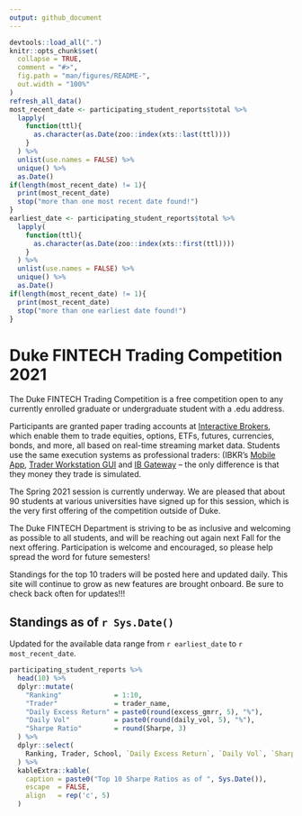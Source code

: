 ```yaml
---
output: github_document
---
```


<!-- README.md is generated from README.Rmd. Please edit that file -->

```r
devtools::load_all(".")
knitr::opts_chunk$set(
  collapse = TRUE,
  comment = "#>",
  fig.path = "man/figures/README-",
  out.width = "100%"
)
refresh_all_data()
most_recent_date <- participating_student_reports$total %>%
  lapply(
    function(ttl){
      as.character(as.Date(zoo::index(xts::last(ttl))))
    }
  ) %>%
  unlist(use.names = FALSE) %>%
  unique() %>%
  as.Date()
if(length(most_recent_date) != 1){
  print(most_recent_date)
  stop("more than one most recent date found!")
}
earliest_date <- participating_student_reports$total %>%
  lapply(
    function(ttl){
      as.character(as.Date(zoo::index(xts::first(ttl))))
    }
  ) %>%
  unlist(use.names = FALSE) %>%
  unique() %>%
  as.Date()
if(length(most_recent_date) != 1){
  print(most_recent_date)
  stop("more than one earliest date found!")
}
```

# Duke FINTECH Trading Competition 2021
The Duke FINTECH Trading Competition is a free competition open to any currently enrolled graduate or undergraduate student with a .edu address.

Participants are granted paper trading accounts at [Interactive
Brokers](https://www.interactivebrokers.com/en/index.php?f=1338&gclid=CjwKCAjw6fCCBhBNEiwAem5SO84OkMDwq8mlx6lCjOmAmCNDUaLbhxtQuFSUlozy6iLEZtmsve2w-hoCQ9sQAvD_BwE),
which enable them to trade equities, options, ETFs, futures, currencies, bonds,
and more, all based on real-time streaming market data. Students use the same
execution systems as professional traders: (IBKR's [Mobile
App](https://www.interactivebrokers.com/en/index.php?f=1300), [Trader
Workstation GUI](https://www.interactivebrokers.com/en/index.php?f=16040) and
[IB Gateway](https://www.interactivebrokers.com/en/index.php?f=16457) -- the
only difference is that they money they trade is simulated.

The Spring 2021 session is currently underway. We are pleased that about 90
students at various universities have signed up for this session, which is the
very first offering of the competition outside of Duke.

The Duke FINTECH Department is striving to be as inclusive and welcoming as
possible to all students, and will be reaching out again next Fall for the next
offering. Participation is welcome and encouraged, so please help spread the
word for future semesters!

Standings for the top 10 traders will be posted here and updated daily. This
site will continue to grow as new features are brought onboard. Be sure to
check back often for updates!!!

## Standings as of `r Sys.Date()`
Updated for the available data range from `r earliest_date` to `r most_recent_date`.

``` r
participating_student_reports %>%
  head(10) %>%
  dplyr::mutate(
    "Ranking"             = 1:10,
    "Trader"              = trader_name,
    "Daily Excess Return" = paste0(round(excess_gmrr, 5), "%"),
    "Daily Vol"           = paste0(round(daily_vol, 5), "%"),
    "Sharpe Ratio"        = round(Sharpe, 3)
  ) %>%
  dplyr::select(
    Ranking, Trader, School, `Daily Excess Return`, `Daily Vol`, `Sharpe Ratio`
  ) %>%
  kableExtra::kable(
    caption = paste0("Top 10 Sharpe Ratios as of ", Sys.Date()), 
    escape  = FALSE,
    align   = rep('c', 5)
  )
```
